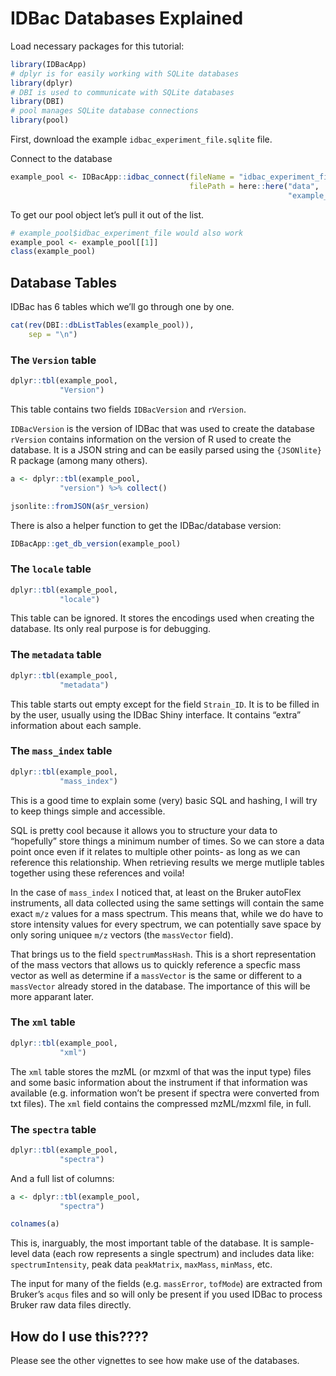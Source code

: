 
# IDBac Databases Explained


Load necessary packages for this tutorial:
```r
library(IDBacApp)
# dplyr is for easily working with SQLite databases
library(dplyr)
# DBI is used to communicate with SQLite databases
library(DBI)
# pool manages SQLite database connections
library(pool)
```


First, download the example `idbac_experiment_file.sqlite` file.



Connect to the database


```r
example_pool <- IDBacApp::idbac_connect(fileName = "idbac_experiment_file",
                                        filePath = here::here("data",
                                                              "example_data"))

```

To get our pool object let's pull it out of the list.
```r
# example_pool$idbac_experiment_file would also work 
example_pool <- example_pool[[1]]
class(example_pool)
```

## Database Tables

IDBac has 6 tables which we'll go through one by one.

```r
cat(rev(DBI::dbListTables(example_pool)),
    sep = "\n")
```


### The `Version` table
```r
dplyr::tbl(example_pool,
           "Version")
```

This table contains two fields `IDBacVersion` and `rVersion`.

`IDBacVersion`  is the version of IDBac that was used to create the database
`rVersion` contains information on the version of R used to create the database. It is a JSON string and can be easily parsed using the `{JSONlite}` R package (among many others).

```r
a <- dplyr::tbl(example_pool,
           "version") %>% collect()

jsonlite::fromJSON(a$r_version)
```

There is also a helper function to get the IDBac/database version:
```r
IDBacApp::get_db_version(example_pool)

```





### The `locale` table
```r
dplyr::tbl(example_pool,
           "locale")
```

This table can be ignored. It stores the encodings used when creating the database. Its only real purpose is for debugging. 


### The `metadata` table
```r
dplyr::tbl(example_pool,
           "metadata")
```

This table starts out empty except for the field `Strain_ID`. It is to be filled in by the user, usually using the IDBac Shiny interface. It contains "extra" information about each sample.






### The `mass_index` table
```r
dplyr::tbl(example_pool,
           "mass_index")
```


This is a good time to explain some (very) basic SQL and hashing, I will try to keep things simple and accessible. 

SQL is pretty cool because it allows you to structure your data to "hopefully" store things a minimum number of times. So we can store a data point once even if it relates to multiple other points- as long as we can reference this relationship. When retrieving results we merge mutliple tables together using these references and voila!

In the case of `mass_index` I noticed that, at least on the Bruker autoFlex instruments, all data collected using the same settings will contain the same exact `m/z` values for a mass spectrum. This means that, while we do have to store intensity values for every spectrum, we can potentially save space by only soring uniquee `m/z` vectors (the `massVector` field).


That brings us to the field `spectrumMassHash`. This is a short representation of the mass vectors that allows us to quickly reference a specfic mass vector as well as determine if a `massVector` is the same or different to a `massVector` already stored in the database. The importance of this will be more apparant later.





### The `xml` table
```r
dplyr::tbl(example_pool,
           "xml")
```

The `xml` table stores the mzML (or mzxml of that was the input type) files and some basic information about the instrument if that information was available (e.g. information won't be present if spectra were converted from txt files). The `xml` field contains the compressed mzML/mzxml file, in full.



### The `spectra` table
```r
dplyr::tbl(example_pool,
           "spectra")
```


And a full list of columns:

```r
a <- dplyr::tbl(example_pool,
           "spectra")

colnames(a)
```

This is, inarguably, the most important table of the database. It is sample-level data (each row represents a single spectrum) and includes data like: `spectrumIntensity`, peak data `peakMatrix`, `maxMass`, `minMass`, etc.

The input for many of the fields (e.g. `massError`, `tofMode`) are extracted from Bruker's `acqus` files and so will only be present if you used IDBac to process Bruker raw data files directly.



## How do I use this????

Please see the other vignettes to see how make use of the databases. 







